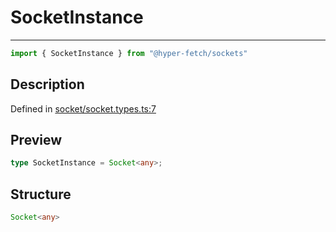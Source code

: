 

# SocketInstance

<div class="api-docs__separator" data-reactroot="">

---

</div><div class="api-docs__import" data-reactroot="">

```ts
import { SocketInstance } from "@hyper-fetch/sockets"
```

</div><div class="api-docs__section">

## Description

</div><div class="api-docs__description"><span class="api-docs__do-not-parse">



</span></div><p class="api-docs__definition">

Defined in [socket/socket.types.ts:7](https://github.com/BetterTyped/hyper-fetch/blob/c3e2c45/packages/sockets/src/socket/socket.types.ts#L7)

</p><div class="api-docs__section">

## Preview

</div><div class="api-docs__preview type single">

```ts
type SocketInstance = Socket<any>;
```

</div><div class="api-docs__section">

## Structure

</div><div class="api-docs__returns">

```ts
Socket<any>
```

</div>